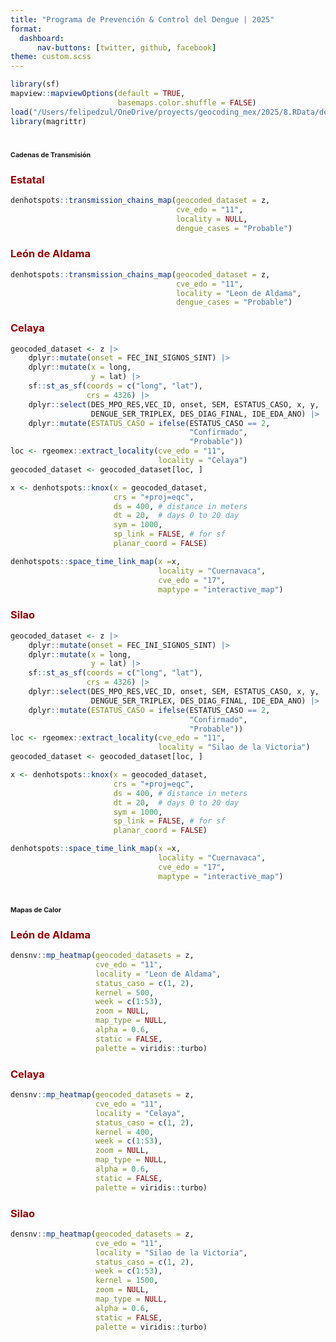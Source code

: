 ```yaml
---
title: "Programa de Prevención & Control del Dengue | 2025"
format: 
  dashboard:
      nav-buttons: [twitter, github, facebook]
theme: custom.scss
---
```


```r
library(sf)
mapview::mapviewOptions(default = TRUE,
                        basemaps.color.shuffle = FALSE)
load("/Users/felipedzul/OneDrive/proyects/geocoding_mex/2025/8.RData/denmex_2025.RData")
library(magrittr)
```


# [**Cadenas de Transmisión**]{style="font-size:8pt"}

::: panel-tabset

### [**Estatal**]{style="color:#990000"}
```r
denhotspots::transmission_chains_map(geocoded_dataset = z,
                                     cve_edo = "11",
                                     locality = NULL,
                                     dengue_cases = "Probable")
```


### [**León de Aldama**]{style="color:#990000"}
```r
denhotspots::transmission_chains_map(geocoded_dataset = z,
                                     cve_edo = "11",
                                     locality = "Leon de Aldama",
                                     dengue_cases = "Probable")
```

### [**Celaya**]{style="color:#990000"}
```r
geocoded_dataset <- z |>
    dplyr::mutate(onset = FEC_INI_SIGNOS_SINT) |>
    dplyr::mutate(x = long,
                  y = lat) |>
    sf::st_as_sf(coords = c("long", "lat"),
                 crs = 4326) |>
    dplyr::select(DES_MPO_RES,VEC_ID, onset, SEM, ESTATUS_CASO, x, y,
                  DENGUE_SER_TRIPLEX, DES_DIAG_FINAL, IDE_EDA_ANO) |>
    dplyr::mutate(ESTATUS_CASO = ifelse(ESTATUS_CASO == 2,
                                        "Confirmado",
                                        "Probable"))
loc <- rgeomex::extract_locality(cve_edo = "11",
                                 locality = "Celaya")
geocoded_dataset <- geocoded_dataset[loc, ]

x <- denhotspots::knox(x = geocoded_dataset,
                       crs = "+proj=eqc",
                       ds = 400, # distance in meters
                       dt = 20,  # days 0 to 20 day
                       sym = 1000,
                       sp_link = FALSE, # for sf
                       planar_coord = FALSE)

denhotspots::space_time_link_map(x =x,
                                 locality = "Cuernavaca",
                                 cve_edo = "17",
                                 maptype = "interactive_map")
```

### [**Silao**]{style="color:#990000"}

```r
geocoded_dataset <- z |>
    dplyr::mutate(onset = FEC_INI_SIGNOS_SINT) |>
    dplyr::mutate(x = long,
                  y = lat) |>
    sf::st_as_sf(coords = c("long", "lat"),
                 crs = 4326) |>
    dplyr::select(DES_MPO_RES,VEC_ID, onset, SEM, ESTATUS_CASO, x, y,
                  DENGUE_SER_TRIPLEX, DES_DIAG_FINAL, IDE_EDA_ANO) |>
    dplyr::mutate(ESTATUS_CASO = ifelse(ESTATUS_CASO == 2,
                                        "Confirmado",
                                        "Probable"))
loc <- rgeomex::extract_locality(cve_edo = "11",
                                 locality = "Silao de la Victoria")
geocoded_dataset <- geocoded_dataset[loc, ]

x <- denhotspots::knox(x = geocoded_dataset,
                       crs = "+proj=eqc",
                       ds = 400, # distance in meters
                       dt = 20,  # days 0 to 20 day
                       sym = 1000,
                       sp_link = FALSE, # for sf
                       planar_coord = FALSE)

denhotspots::space_time_link_map(x =x,
                                 locality = "Cuernavaca",
                                 cve_edo = "17",
                                 maptype = "interactive_map")
```
:::


# [**Mapas de Calor**]{style="font-size:8pt"}

::: panel-tabset
### [**León de Aldama**]{style="color:#990000"}

```r
densnv::mp_heatmap(geocoded_datasets = z,
                   cve_edo = "11",
                   locality = "Leon de Aldama",
                   status_caso = c(1, 2),
                   kernel = 500,
                   week = c(1:53),
                   zoom = NULL,
                   map_type = NULL,
                   alpha = 0.6,
                   static = FALSE,
                   palette = viridis::turbo)
```


### [**Celaya**]{style="color:#990000"}

```r
densnv::mp_heatmap(geocoded_datasets = z,
                   cve_edo = "11",
                   locality = "Celaya",
                   status_caso = c(1, 2),
                   kernel = 400,
                   week = c(1:53),
                   zoom = NULL,
                   map_type = NULL,
                   alpha = 0.6,
                   static = FALSE,
                   palette = viridis::turbo)
```


### [**Silao**]{style="color:#990000"}

```r
densnv::mp_heatmap(geocoded_datasets = z,
                   cve_edo = "11",
                   locality = "Silao de la Victoria",
                   status_caso = c(1, 2),
                   week = c(1:53),
                   kernel = 1500,
                   zoom = NULL,
                   map_type = NULL,
                   alpha = 0.6,
                   static = FALSE,
                   palette = viridis::turbo)
```


:::
